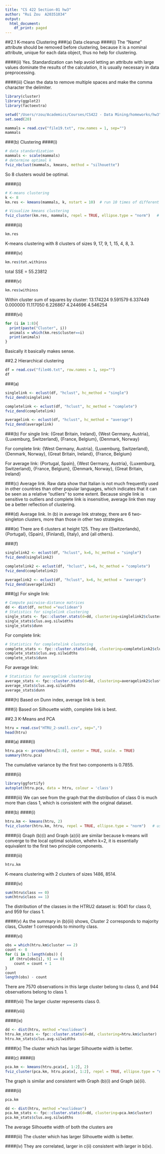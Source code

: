 ```yaml
---
title: "CS 422 Section-01 hw3"
author: "Rui Zou  A20351034"
output:
  html_document:
    df_print: paged
---
```


##2.1 K-means Clustering
###(a) Data cleanup
####(i) 
The "Name" attribute should be removed before clustering, because it is a nominal attribute, unique for each data object, thus no help for clustering.

####(ii) 
Yes. Standardization can help avoid letting an attribute with large values dominate the results of the calculation, it is usually necessary in data preprocessing.

####(iii)
Clean the data to remove multiple spaces and make the comma character the delimiter.
```r
library(cluster)
library(ggplot2)
library(factoextra)

setwd("/Users/rzou/Academics/Courses/CS422 - Data Mining/homeworks/hw3")
set.seed(20)

mammals = read.csv("file19.txt", row.names = 1, sep="")
mammals
```
###(b) Clustering
####(i)
```r
# data standardization
mammals <- scale(mammals)
# determine optimal k
fviz_nbclust(mammals, kmeans, method = "silhouette")

```
So 8 clusters would be optimal.

####(ii)
```r
# K-means clustering
k <- 8
km.res <- kmeans(mammals, k, nstart = 10)  # run 10 times of different initials and pick the best result

# Visualize kmeans clustering
fviz_cluster(km.res, mammals, repel = TRUE, ellipse.type = "norm")   # use repel = TRUE to avoid overplotting
```
####(iii)
```r
km.res
```
K-means clustering with 8 clusters of sizes 9, 17, 9, 1, 15, 4, 8, 3.

####(iv)
```r
km.res$tot.withinss
```
total SSE = 55.23812

####(v)
```r
km.res$withinss
```
Within cluster sum of squares by cluster:
13.174224  9.591579  6.337449  0.000000 11.117050  6.226867  4.244696  4.546254

####(vi)
```r
for (i in 1:8){
  print(paste("Cluster", i))
  animals = which(km.res$cluster==i)
  print(animals)
}
```
Basically it basically makes sense.

##2.2 Hierarchical clustering
```r
df = read.csv("file46.txt", row.names = 1, sep="")
df
```
###(a)
```r
singlelink <- eclust(df, "hclust", hc_method = "single")
fviz_dend(singlelink)
```
```r
completelink <- eclust(df, "hclust", hc_method = "complete")
fviz_dend(completelink)
```
```r
averagelink <- eclust(df, "hclust", hc_method = "average")
fviz_dend(averagelink)
```
###(b)
For single link:
  {Great Britain, Ireland}, {West Germany, Austria}, {Luxemburg, Switzerland}, {France, Belgium}, {Denmark, Norway}

For complete link:
  {West Germany, Austria}, {Luxemburg, Switzerland}, {Denmark, Norway}, {Great Britain, Ireland}, {France, Belgium}

For average link:
  {Portugal, Spain}, {West Germany, Austria}, {Luxemburg, Switzerland}, {France, Belgium}, {Denmark, Norway}, {Great Britain, Ireland}

###(c)
Average link. Raw data show that Italian is not much frequently used in other countries than other popular languages, which indicates that it can be seen as a relative "outliers" to some extent. Because single link is sensitive to outliers and complete link is insensitive, average link then may be a better reflection of clustering.

###(d)
Average link. In (b) in average link strategy, there are 6 two-singleton clusters, more than those in other two strategies.

###(e)
There are 6 clusters at height 125. They are {Switzerlands}, {Portugal}, {Spain}, {Finland}, {Italy}, and {all others}.

###(f)
```r
singlelink2 <- eclust(df, "hclust", k=6, hc_method = "single")
fviz_dend(singlelink2)
```
```r
completelink2 <- eclust(df, "hclust", k=6, hc_method = "complete")
fviz_dend(completelink2)
```

```r
averagelink2 <- eclust(df, "hclust", k=6, hc_method = "average")
fviz_dend(averagelink2)
```
###(g)
For single link:
```r
# Compute pairwise-distance matrices
dd <- dist(df, method ="euclidean")
# Statistics for singlelink clustering
single_stats <- fpc::cluster.stats(d=dd, clustering=singlelink2$cluster)
single_stats$clus.avg.silwidths
single_stats$dunn
```
For complete link:
```r
# Statistics for completelink clustering
complete_stats <- fpc::cluster.stats(d=dd, clustering=completelink2$cluster)
complete_stats$clus.avg.silwidths
complete_stats$dunn
```
For average link:
```r
# Statistics for averagelink clustering
average_stats <- fpc::cluster.stats(d=dd, clustering=averagelink2$cluster)
average_stats$clus.avg.silwidths
average_stats$dunn
```
###(h)
Based on Dunn index, average link is best.

###(i)
Based on Silhouette width, complete link is best.




##2.3 K-Means and PCA
```r
htru = read.csv("HTRU_2-small.csv", sep=",")
head(htru)
```
###(a)
####(i)
```r
htru.pca <- prcomp(htru[1:8], center = TRUE, scale. = TRUE)
summary(htru.pca)
```
The cumulative variance by the first two components is 0.7855.

####(ii)
```r
library(ggfortify)
autoplot(htru.pca, data = htru, colour = 'class')
```
####(iii)
We can see from the graph that the distribution of class 0 is much more than class 1, which is consistent with the original dataset.

###(b)
####(i)
```r
htru.km <- kmeans(htru, 2)
fviz_cluster(htru.km, htru, repel = TRUE, ellipse.type = "norm")   # use repel = TRUE to avoid overplotting
```
####(ii)
Graph (b)(i) and Graph (a)(ii) are similar because k-means will converge to the local optimal solution, whehn k=2, it is essentially equivalent to the first two principle components.

####(iii)
```r
htru.km
```
K-means clustering with 2 clusters of sizes 1486, 8514.

####(iv)
```r
sum(htru$class == 0)
sum(htru$class == 1)
```
The distribution of the classes in the HTRU2 dataset is: 9041 for class 0, and 959 for class 1.

####(v)
As the summary in (b)(iii) shows, Cluster 2 corresponds to majority class, Cluster 1 corresponds to minority class.

####(vi)
```r
obs = which(htru.km$cluster == 2)
count <- 0
for (i in 1:length(obs)) {
  if (htru[obs[i], 9] == 0)
    count = count + 1
}
count
length(obs) - count
```
There are 7570 observations in this large cluster belong to class 0, and 944 observations belong to class 1.

####(vii)
The larger cluster represents class 0.

####(viii)

####(ix)
```r
dd <- dist(htru, method ="euclidean")
htru.km_stats <- fpc::cluster.stats(d=dd, clustering=htru.km$cluster)
htru.km_stats$clus.avg.silwidths
```

####(x)
The cluster which has larger Silhouette width is better.

###(c)
####(i)
```r
pca.km <- kmeans(htru.pca$x[, 1:2], 2)
fviz_cluster(pca.km, htru.pca$x[, 1:2], repel = TRUE, ellipse.type = "norm")
```

The graph is similar and consistent with Graph (b)(i) and Graph (a)(ii).

####(ii)
```r
pca.km
```

```r
dd <- dist(htru, method ="euclidean")
pca.km_stats <- fpc::cluster.stats(d=dd, clustering=pca.km$cluster)
pca.km_stats$clus.avg.silwidths
```
The average Silhouette width of both the clusters are 

####(iii)
The cluster which has larger Silhouette width is better.

####(iv)
They are correlated, larger in c(ii) consistent with larger in b(ix).




















































